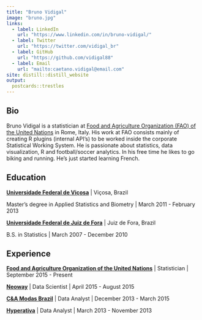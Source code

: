 ```yaml
---
title: "Bruno Vidigal"
image: "bruno.jpg"
links:
  - label: LinkedIn
    url: "https://www.linkedin.com/in/bruno-vidigal/"
  - label: Twitter
    url: "https://twitter.com/vidigal_br"
  - label: GitHub
    url: "https://github.com/vidigal88"
  - label: Email
    url: "mailto:caetano.vidigal@email.com"
site: distill::distill_website
output:
  postcards::trestles
---
```

 
## Bio

Bruno Vidigal is a statistician at [Food and Agriculture Organization (FAO) of the United Nations](http://www.fao.org/home/en/) in Rome, Italy. His work at FAO consists mainly of creating R plugins (internal API's) to be worked inside the corporate Statistical Working System. He is passionate about statistics, data visualization, R and football/soccer analytics. In his free time he likes to go biking and running. He's just started learning French.

## Education

**[Universidade Federal de Viçosa](https://www.ufv.br/)** | Viçosa, Brazil

Master's degree in Applied Statistics and Biometry | March 2011 - February 2013

**[Universidade Federal de Juiz de Fora](https://www2.ufjf.br/ufjf/)** | Juiz de Fora, Brazil

B.S. in Statistics | March 2007 - December 2010

## Experience

**[Food and Agriculture Organization of the United Nations]((http://www.fao.org/home/en/))** | Statistician | September 2015 - Present

**[Neoway](https://www.neoway.com.br/)** | Data Scientist | April 2015 - August 2015

**[C&A Modas Brazil](https://www.cea.com.br/)** | Data Analyst | December 2013 - March 2015

**[Hyperativa](https://www.hyperativa.com.br/)** | Data Analyst | March 2013 - November 2013


